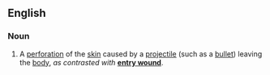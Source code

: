 ==English==

===Noun===
{{en-noun|sg=[[exit]] [[wound]]}}

# {{medicine|forensics}} A [[perforation]] of the [[skin]] caused by a [[projectile]] (such as a [[bullet]]) leaving the [[body]], ''as contrasted with'' '''[[entry wound]]'''.